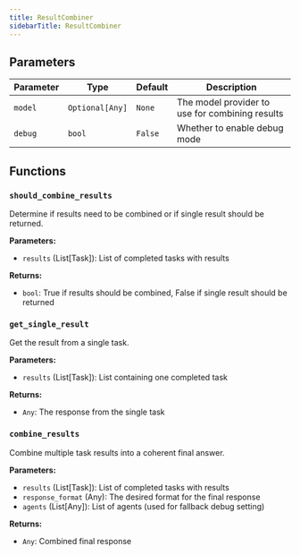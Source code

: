 ```yaml
---
title: ResultCombiner
sidebarTitle: ResultCombiner
---
```


## Parameters

| Parameter                          | Type                                                  | Default    | Description                                                                                                                                                                                                                      |
| ---------------------------------- | ----------------------------------------------------- | ---------- | -------------------------------------------------------------------------------------------------------------------------------------------------------------------------------------------------------------------------------- |
| `model`                   | `Optional[Any]`                                       | `None`     | The model provider to use for combining results                                                                                                                                                                                  |
| `debug`                            | `bool`                                                | `False`    | Whether to enable debug mode                                                                                                                                                                                                     |

## Functions

### `should_combine_results`

Determine if results need to be combined or if single result should be returned.

**Parameters:**

- `results` (List[Task]): List of completed tasks with results

**Returns:**

- `bool`: True if results should be combined, False if single result should be returned

### `get_single_result`

Get the result from a single task.

**Parameters:**

- `results` (List[Task]): List containing one completed task

**Returns:**

- `Any`: The response from the single task

### `combine_results`

Combine multiple task results into a coherent final answer.

**Parameters:**

- `results` (List[Task]): List of completed tasks with results
- `response_format` (Any): The desired format for the final response
- `agents` (List[Any]): List of agents (used for fallback debug setting)

**Returns:**

- `Any`: Combined final response

